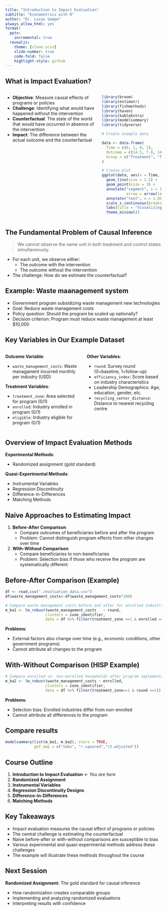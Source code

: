 ```yaml
---
title: "Introduction to Impact Evaluation"
subtitle: "Econometrics with R"
author: "Dr. Lucas Sempé"
always_allow_html: yes
format: 
  pptx:
    incremental: true  
  revealjs:
    theme: [clean.scss]
    slide-number: true
    code-fold: false
    highlight-style: github
---
```


## What is Impact Evaluation?

:::: {.columns}

::: {.column width="60%"}
- **Objective**: Measure causal effects of programs or policies
- **Challenge**: Identifying what would have happened without the intervention
- **Counterfactual**: The state of the world that would have occurred in absence of the intervention
- **Impact**: The difference between the actual outcome and the counterfactual
:::

::: {.column width="40%"}
```r
library(broom)
library(estimatr)
library(fishmethods)
library(haven)
library(kableExtra)
library(modelsummary)
library(tidyverse)

# Create example data

data <- data.frame(
  Time = c(0, 1, 0, 1),
  Outcome = c(14.5, 7.8, 14.5, 18),
  Group = c("Treatment", "Treatment", "Counterfactual", "Counterfactual")
)

# Create plot
ggplot(data, aes(x = Time, y = Outcome, color = Group, group = Group)) +
  geom_line(size = 1.2) +
  geom_point(size = 3) +
  annotate("segment", x = 1, xend = 1, y = 7.8, yend = 18, 
           arrow = arrow(length = unit(0.3, "cm")), linetype = "dashed") +
  annotate("text", x = 1.05, y = 13, label = "Impact", hjust = 0) +
  scale_x_continuous(breaks = c(0, 1), labels = c("Before", "After")) +
  labs(title = "Visualizing Impact", y = "Outcome", x = "") +
  theme_minimal()
```
:::

::::

## The Fundamental Problem of Causal Inference

> We cannot observe the same unit in both treatment and control states simultaneously.

- For each unit, we observe either:
  - The outcome with the intervention
  - The outcome without the intervention
- The challenge: How do we estimate the counterfactual?

## Example: Waste maanagement system

- Government program subsidizing waste management new technologies 
- Goal: Reduce waste management costs
- Policy question: Should the program be scaled up nationally?
- Decision criterion: Program must reduce waste management at least $10,000

## Key Variables in Our Example Dataset

:::: {.columns}

::: {.column width="50%"}
**Outcome Variable**:

- `waste_management_costs`: Waste managament incurred monthly per industry (USD)

**Treatment Variables**:

- `treatment_zone`: Area selected for program (0/1)
- `enrolled`: Industry enrolled in program (0/1)
- `eligible`: Industry eligible for program (0/1)
:::

::: {.column width="50%"}
**Other Variables**:

- `round`: Survey round (0=baseline, 1=follow-up)
- `efficiency_index`: Score based on industry characteristics
- Leadership Demographics: Age, education, gender, etc.
- `recycling_center_distance`: Distance to nearest recycling centre
:::

::::

## Overview of Impact Evaluation Methods

**Experimental Methods**:

- Randomized assignment (gold standard)

**Quasi-Experimental Methods**:

- Instrumental Variables
- Regression Discontinuity
- Difference-in-Differences
- Matching Methods

## Naive Approaches to Estimating Impact

1. **Before-After Comparison**
   - Compare outcomes of beneficiaries before and after the program
   - Problem: Cannot distinguish program effects from other changes over time

2. **With-Without Comparison**
   - Compare beneficiaries to non-beneficiaries
   - Problem: Selection bias if those who receive the program are systematically different

## Before-After Comparison (Example)

```r

df <- read.csv("./evaluation_data.csv")
df$waste_management_costs<-df$waste_management_costs*1000

```

```r
# Compare waste management costs before and after for enrolled industries
m_ba1 <- lm_robust(waste_management_costs   ~ round, 
                  clusters = zone_identifier,
                  data = df %>% filter(treatment_zone ==1 & enrolled ==1))

```

**Problems**: 

- External factors also change over time (e.g., economic conditions, other government programs)
- Cannot attribute all changes to the program

## With-Without Comparison (HISP Example)

```r
# Compare enrolled vs. non-enrolled households after program implementation
m_ba2 <- lm_robust(waste_management_costs ~ enrolled, 
                  clusters = zone_identifier,
                  data = df %>% filter(treatment_zone==1 & round ==1))

```

**Problems**:

- Selection bias: Enrolled industries differ from non-enrolled
- Cannot attribute all differences to the program

## Compare results

```r

modelsummary(list(m_ba1, m_ba2), stars = TRUE,
             gof_map = c("nobs", "r.squared","r2.adjusted"))


```      

## Course Outline

1. **Introduction to Impact Evaluation** ← *You are here*
2. **Randomized Assignment**
3. **Instrumental Variables**
4. **Regression Discontinuity Designs**
5. **Difference-in-Differences** 
6. **Matching Methods**

## Key Takeaways

- Impact evaluation measures the causal effect of programs or policies
- The central challenge is estimating the counterfactual
- Naive before-after or with-without comparisons are susceptible to bias
- Various experimental and quasi-experimental methods address these challenges
- The example will illustrate these methods throughout the course

## Next Session

**Randomized Assignment**: The gold standard for causal inference

- How randomization creates comparable groups
- Implementing and analyzing randomized evaluations
- Interpreting results with confidence